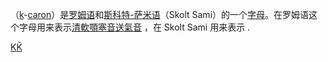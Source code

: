{{Infobox alphabet|alphabet=拉丁|uuc=01E8|ulc=01E9}}

{{Unicode|'''Ǩ''', '''ǩ'''}}（[[k|k]]-[[倒折音符|caron]]）是[[罗姆语|罗姆语]]和[[斯科特-萨米语|斯科特-萨米语]]（Skolt Sami）的一个[[字母|字母]]。在罗姆语这个字母用来表示[[清軟顎塞音|清軟顎塞音]][[送氣音|送氣音]]{{IPA|[kʰ]}} ，在 Skolt Sami 用来表示 {{IPA|[c͡ç]}}.

{{Alphabet rom|width=90%}}
{{Latin alphabet}}

[[Category:衍生拉丁字母|KǨ]]